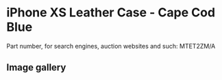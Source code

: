 # iPhone XS Leather Case - Cape Cod Blue

Part number, for search engines, auction websites and such: MTET2ZM/A

## Image gallery

<div style={{ width: "768px" }}>
  <GalleryComponent
    images={[
      {
        original: "/everysource/MTET2",
        thumbnail: "/everypreview/MTET2",
      },
      {
        original: "/everysource/MTET2_AV1_GOLD",
        thumbnail: "/everypreview/MTET2_AV1_GOLD",
      },
      {
        original: "/everysource/MTET2_AV1_SILVER",
        thumbnail: "/everypreview/MTET2_AV1_SILVER",
      },
      {
        original: "/everysource/MTET2_AV1_SPACE_GRAY",
        thumbnail: "/everypreview/MTET2_AV1_SPACE_GRAY",
      },
      {
        original: "/everysource/MTET2_AV2",
        thumbnail: "/everypreview/MTET2_AV2",
      }
    ]}
  />
</div>
